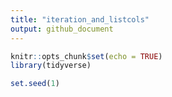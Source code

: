 ```yaml
---
title: "iteration_and_listcols"
output: github_document
---
```


```r
knitr::opts_chunk$set(echo = TRUE)
library(tidyverse)

set.seed(1)
```
